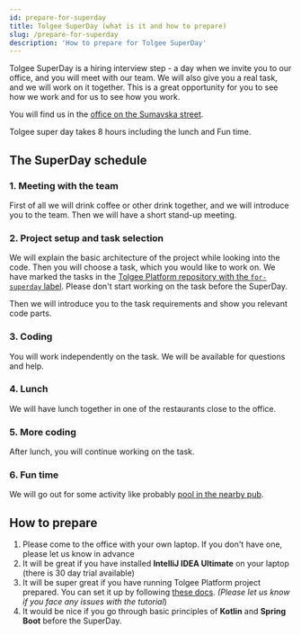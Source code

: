 ```yaml
---
id: prepare-for-superday
title: Tolgee SuperDay (what is it and how to prepare)
slug: /prepare-for-superday
description: 'How to prepare for Tolgee SuperDay'
---
```


Tolgee SuperDay is a hiring interview step - a day when we invite you to our office, and you will meet with our team. We will also
give you a real task, and we will work on it together. This is a great opportunity for you to see how we work
and for us to see how you work.

You will find us in the [office on the Sumavska street](https://maps.app.goo.gl/29hontuKJu353Tn29).

Tolgee super day takes 8 hours including the lunch and Fun time.

## The SuperDay schedule

### 1. Meeting with the team
First of all we will drink coffee or other drink together, and we will introduce you to the team. Then we will have a
short stand-up meeting.

### 2. Project setup and task selection
We will explain the basic architecture of the project while looking into the code. Then you will choose a task,
which you would like to work on. We have marked the tasks in the [Tolgee Platform repository with the `for-superday` label](https://github.com/tolgee/tolgee-platform/issues?q=is%3Aopen+is%3Aissue+label%3Afor-superday).
Please don't start working on the task before the SuperDay.

Then we will introduce you to the task requirements and show you relevant code parts.

### 3. Coding
You will work independently on the task. We will be available for questions and help.

### 4. Lunch
We will have lunch together in one of the restaurants close to the office.

### 5. More coding
After lunch, you will continue working on the task.

### 6. Fun time
We will go out for some activity like probably [pool in the nearby pub](https://maps.app.goo.gl/HVMyG6JgMft1b1Kh9).

## How to prepare
1. Please come to the office with your own laptop. If you don't have one, please let us know in advance
2. It will be great if you have installed **IntelliJ IDEA Ultimate** on your laptop (there is 30 day trial available)
3. It will be super great if you have running Tolgee Platform project prepared. You can set it up by following [these docs](https://github.com/tolgee/tolgee-platform/wiki/Development).
  *(Please let us know if you face any issues with the tutorial*)
4. It would be nice if you go through basic principles of **Kotlin** and **Spring Boot** before the SuperDay.
